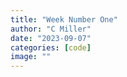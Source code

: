 ```yaml
---
title: "Week Number One"
author: "C Miller"
date: "2023-09-07"
categories: [code]
image: ""
---
```

